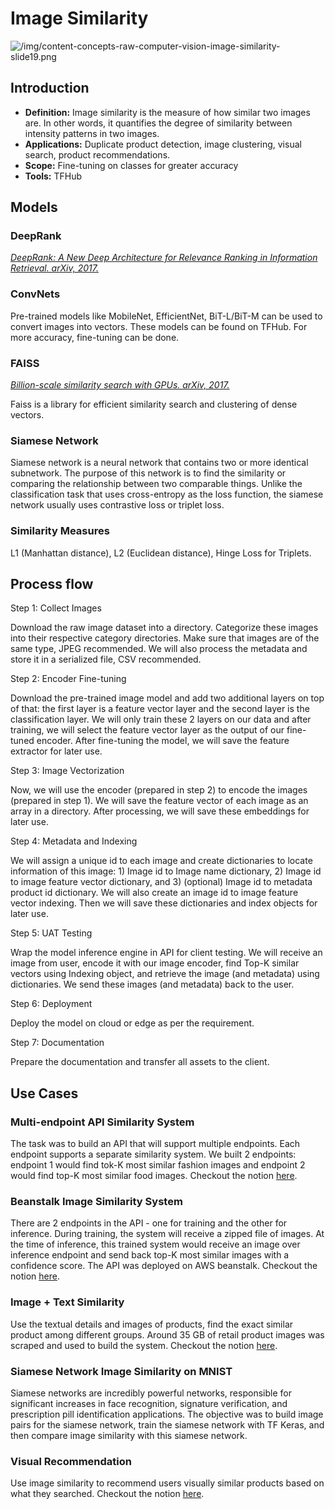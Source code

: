 # Image Similarity

![/img/content-concepts-raw-computer-vision-image-similarity-slide19.png](/img/content-concepts-raw-computer-vision-image-similarity-slide19.png)

## Introduction

- **Definition:** Image similarity is the measure of how similar two images are. In other words, it quantifies the degree of similarity between intensity patterns in two images.
- **Applications:** Duplicate product detection, image clustering, visual search, product recommendations.
- **Scope:** Fine-tuning on classes for greater accuracy
- **Tools:** TFHub

## Models

### DeepRank

*[DeepRank: A New Deep Architecture for Relevance Ranking in Information Retrieval. arXiv, 2017.](https://arxiv.org/abs/1710.05649)*

### ConvNets

Pre-trained models like MobileNet, EfficientNet, BiT-L/BiT-M can be used to convert images into vectors. These models can be found on TFHub. For more accuracy, fine-tuning can be done. 

### FAISS

*[Billion-scale similarity search with GPUs. arXiv, 2017.](https://arxiv.org/abs/1702.08734)*

Faiss is a library for efficient similarity search and clustering of dense vectors.

### Siamese Network

Siamese network is a neural network that contains two or more identical subnetwork. The purpose of this network is to find the similarity or comparing the relationship between two comparable things. Unlike the classification task that uses cross-entropy as the loss function, the siamese network usually uses contrastive loss or triplet loss.

### Similarity Measures

L1 (Manhattan distance), L2 (Euclidean distance), Hinge Loss for Triplets.

## Process flow

Step 1: Collect Images

Download the raw image dataset into a directory. Categorize these images into their respective category directories. Make sure that images are of the same type, JPEG recommended. We will also process the metadata and store it in a serialized file, CSV recommended. 

Step 2: Encoder Fine-tuning

Download the pre-trained image model and add two additional layers on top of that: the first layer is a feature vector layer and the second layer is the classification layer. We will only train these 2 layers on our data and after training, we will select the feature vector layer as the output of our fine-tuned encoder. After fine-tuning the model, we will save the feature extractor for later use.

Step 3: Image Vectorization

Now, we will use the encoder (prepared in step 2) to encode the images (prepared in step 1). We will save the feature vector of each image as an array in a directory. After processing, we will save these embeddings for later use.

Step 4: Metadata and Indexing

We will assign a unique id to each image and create dictionaries to locate information of this image: 1) Image id to Image name dictionary, 2) Image id to image feature vector dictionary, and 3) (optional) Image id to metadata product id dictionary. We will also create an image id to image feature vector indexing. Then we will save these dictionaries and index objects for later use.

Step 5: UAT Testing

Wrap the model inference engine in API for client testing. We will receive an image from user, encode it with our image encoder, find Top-K similar vectors using Indexing object, and retrieve the image (and metadata) using dictionaries. We send these images (and metadata) back to the user.

Step 6: Deployment

Deploy the model on cloud or edge as per the requirement.

Step 7: Documentation

Prepare the documentation and transfer all assets to the client.

## Use Cases

### Multi-endpoint API Similarity System

The task was to build an API that will support multiple endpoints. Each endpoint supports a separate similarity system. We built 2 endpoints: endpoint 1 would find tok-K most similar fashion images and endpoint 2 would find top-K most similar food images. Checkout the notion [here](https://www.notion.so/Multi-endpoint-Image-Similarity-System-159b47b635ea42299a0214551630e740).

### Beanstalk Image Similarity System

There are 2 endpoints in the API - one for training and the other for inference. During training, the system will receive a zipped file of images. At the time of inference, this trained system would receive an image over inference endpoint and send back top-K most similar images with a confidence score. The API was deployed on AWS beanstalk. Checkout the notion [here](https://www.notion.so/Image-Similarity-AWS-b8f33261750047a69744e91a554eabff).

### Image + Text Similarity

Use the textual details and images of products, find the exact similar product among different groups. Around 35 GB of retail product images was scraped and used to build the system. Checkout the notion [here](https://www.notion.so/Image-Text-Similarity-fe5130324ae14ab48a30c93444348f4a).

### Siamese Network Image Similarity on MNIST

Siamese networks are incredibly powerful networks, responsible for significant increases in face recognition, signature verification, and prescription pill identification applications. The objective was to build image pairs for the siamese network, train the siamese network with TF Keras, and then compare image similarity with this siamese network. 

### Visual Recommendation

Use image similarity to recommend users visually similar products based on what they searched. Checkout the notion [here](https://www.notion.so/Image-Similarity-Detection-in-Action-with-Tensorflow-2-0-c2b4421d75dd42a3a1becf9c98251ccb).